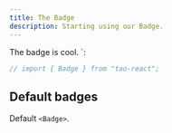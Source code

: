 ```yaml
---
title: The Badge
description: Starting using our Badge.
---
```


The badge is cool.
`:

```jsx
// import { Badge } from "tao-react";
```

## Default badges

Default `<Badge>`.

